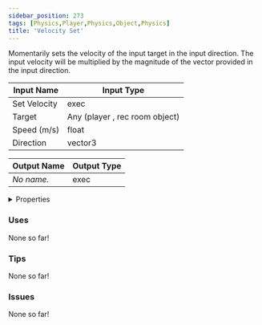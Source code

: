 ```yaml
---
sidebar_position: 273
tags: [Physics,Player,Physics,Object,Physics]
title: 'Velocity Set'
---
```


Momentarily sets the velocity of the input target in the input direction. The input velocity will be multiplied by the magnitude of the vector provided in the input direction.




<EsbSvg />

| Input Name | Input Type |
|-----------|-----------|
| Set Velocity | exec |
| Target | Any (player , rec room object) |
| Speed (m/s) | float |
| Direction | vector3 |

| Output Name | Output Type |
|-----------|-----------|
| *No name.* | exec |


<details>
  <summary>Properties</summary>
  <div>
    <div>
    <table>
      <thead>
        <tr>
          <th>Is beta required?</th>
          <th>❌</th>
        </tr>
        <tr>
          <th>Is this chip a trolling risk?</th>
          <th>❌</th>
        </tr>
        <tr>
          <th>Is this chip a role assignment risk?</th>
          <th>❌</th>
        </tr>
        <tr>
          <th>Chip UUID</th>
          <th>f97c530d-03bf-498c-8854-33e814d2600b</th>
        </tr>
      </thead>
    </table>
    </div>
  </div>
</details>

### Uses

None so far!

### Tips

None so far!

### Issues

None so far!